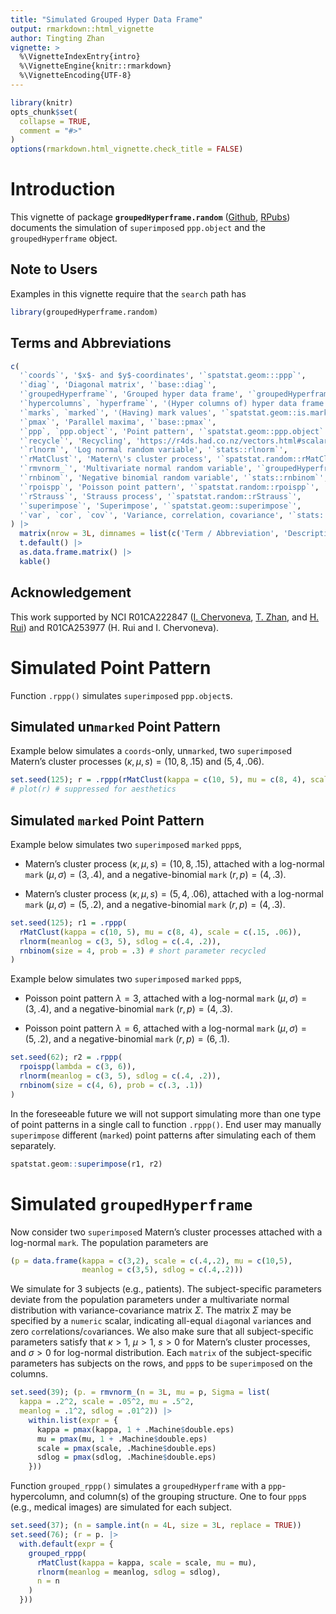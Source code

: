 ```yaml
---
title: "Simulated Grouped Hyper Data Frame"
output: rmarkdown::html_vignette
author: Tingting Zhan
vignette: >
  %\VignetteIndexEntry{intro}
  %\VignetteEngine{knitr::rmarkdown}
  %\VignetteEncoding{UTF-8}
---
```


```r
library(knitr)
opts_chunk$set(
  collapse = TRUE,
  comment = "#>"
)
options(rmarkdown.html_vignette.check_title = FALSE)
```

# Introduction

This vignette of package **`groupedHyperframe.random`** ([Github](https://github.com/tingtingzhan/groupedHyperframe.random), [RPubs](https://rpubs.com/tingtingzhan/groupedHyperframe_random)) documents the simulation of `superimpose`d `ppp.object` and the `groupedHyperframe` object.

## Note to Users

Examples in this vignette require that the `search` path has

```r
library(groupedHyperframe.random)
```

## Terms and Abbreviations

```r
c(
  '`coords`', '$x$- and $y$-coordinates', '`spatstat.geom:::ppp`',
  '`diag`', 'Diagonal matrix', '`base::diag`',
  '`groupedHyperframe`', 'Grouped hyper data frame', '`groupedHyperframe::as.groupedHyperframe`',
  '`hypercolumns`, `hyperframe`', '(Hyper columns of) hyper data frame', '`spatstat.geom::hyperframe`',
  '`marks`, `marked`', '(Having) mark values', '`spatstat.geom::is.marked`',
  '`pmax`', 'Parallel maxima', '`base::pmax`',
  '`ppp`, `ppp.object`', 'Point pattern', '`spatstat.geom::ppp.object`',
  '`recycle`', 'Recycling', 'https://r4ds.had.co.nz/vectors.html#scalars-and-recycling-rules',  
  '`rlnorm`', 'Log normal random variable', '`stats::rlnorm`', 
  '`rMatClust`', 'Matern\'s cluster process', '`spatstat.random::rMatClust`',
  '`rmvnorm_`', 'Multivariate normal random variable', '`groupedHyperframe.random::rmvnorm_`',
  '`rnbinom`', 'Negative binomial random variable', '`stats::rnbinom`',
  '`rpoispp`', 'Poisson point pattern', '`spatstat.random::rpoispp`',
  '`rStrauss`', 'Strauss process', '`spatstat.random::rStrauss`',
  '`superimpose`', 'Superimpose', '`spatstat.geom::superimpose`',
  '`var`, `cor`, `cov`', 'Variance, correlation, covariance', '`stats::var`, `stats::cor`, `stats::cov`'
) |>
  matrix(nrow = 3L, dimnames = list(c('Term / Abbreviation', 'Description', 'Reference'), NULL)) |>
  t.default() |>
  as.data.frame.matrix() |> 
  kable()
```

## Acknowledgement

This work supported by NCI R01CA222847 ([I. Chervoneva](https://orcid.org/0000-0002-9104-4505), [T. Zhan](https://orcid.org/0000-0001-9971-4844), and [H. Rui](https://orcid.org/0000-0002-8778-261X)) and R01CA253977 (H. Rui and I. Chervoneva). 


# Simulated Point Pattern

Function `.rppp()` simulates `superimpose`d `ppp.object`s.  

## Simulated un`marked` Point Pattern

Example below simulates a `coords`-only, un`marked`, two `superimpose`d Matern's cluster processes $(\kappa, \mu, s) = (10,8,.15)$ and $(5,4,.06)$.
```r
set.seed(125); r = .rppp(rMatClust(kappa = c(10, 5), mu = c(8, 4), scale = c(.15, .06)))
# plot(r) # suppressed for aesthetics
```

## Simulated `marked` Point Pattern

Example below simulates two `superimpose`d `marked` `ppp`s,

* Matern's cluster process $(\kappa,\mu,s) = (10,8,.15)$, attached with a log-normal `mark` $(\mu,\sigma)=(3,.4)$, and a negative-binomial `mark` $(r,p)=(4,.3)$.

* Matern's cluster process $(\kappa,\mu,s) = (5,4,.06)$, attached with a log-normal `mark` $(\mu,\sigma)=(5,.2)$, and a negative-binomial `mark` $(r,p)=(4,.3)$. 

```r
set.seed(125); r1 = .rppp(
  rMatClust(kappa = c(10, 5), mu = c(8, 4), scale = c(.15, .06)), 
  rlnorm(meanlog = c(3, 5), sdlog = c(.4, .2)),
  rnbinom(size = 4, prob = .3) # short parameter recycled
)
```

Example below simulates two `superimpose`d `marked` `ppp`s,

* Poisson point pattern $\lambda=3$, attached with a log-normal `mark` $(\mu,\sigma)=(3,.4)$, and a negative-binomial `mark` $(r,p)=(4,.3)$.

* Poisson point pattern $\lambda=6$, attached with a log-normal `mark` $(\mu,\sigma)=(5,.2)$, and a negative-binomial `mark` $(r,p)=(6,.1)$.

```r
set.seed(62); r2 = .rppp(
  rpoispp(lambda = c(3, 6)),
  rlnorm(meanlog = c(3, 5), sdlog = c(.4, .2)),
  rnbinom(size = c(4, 6), prob = c(.3, .1))
)
```

In the foreseeable future we will not support simulating more than one type of point patterns in a single call to function `.rppp()`.  End user may manually `superimpose` different (`marked`) point patterns after simulating each of them separately.

```r
spatstat.geom::superimpose(r1, r2)
```


# Simulated `groupedHyperframe`

Now consider two `superimpose`d Matern's cluster processes attached with a log-normal `mark`. The population parameters are
```r
(p = data.frame(kappa = c(3,2), scale = c(.4,.2), mu = c(10,5), 
                meanlog = c(3,5), sdlog = c(.4,.2)))
```

We simulate for 3 subjects (e.g., patients). The subject-specific parameters deviate from the population parameters under a multivariate normal distribution with variance-covariance matrix $\Sigma$.  The matrix $\Sigma$ may be specified by a `numeric` scalar, indicating all-equal `diag`onal `var`iances and zero `cor`relations/`cov`ariances.  We also make sure that all subject-specific parameters satisfy that $\kappa>1$, $\mu>1$, $s>0$ for Matern's cluster processes, and $\sigma>0$ for log-normal distribution.  Each `matrix` of the subject-specific parameters has subjects on the rows, and `ppp`s to be `superimpose`d on the columns.
```r
set.seed(39); (p. = rmvnorm_(n = 3L, mu = p, Sigma = list(
  kappa = .2^2, scale = .05^2, mu = .5^2, 
  meanlog = .1^2, sdlog = .01^2)) |> 
    within.list(expr = {
      kappa = pmax(kappa, 1 + .Machine$double.eps)
      mu = pmax(mu, 1 + .Machine$double.eps)
      scale = pmax(scale, .Machine$double.eps)
      sdlog = pmax(sdlog, .Machine$double.eps)
    }))
```


Function `grouped_rppp()` simulates a `groupedHyperframe` with a `ppp`-hypercolumn, and column(s) of the grouping structure. One to four `ppp`s (e.g., medical images) are simulated for each subject.

```r
set.seed(37); (n = sample.int(n = 4L, size = 3L, replace = TRUE)) 
set.seed(76); (r = p. |> 
  with.default(expr = {
    grouped_rppp(
      rMatClust(kappa = kappa, scale = scale, mu = mu), 
      rlnorm(meanlog = meanlog, sdlog = sdlog),
      n = n
    )
  }))
```



